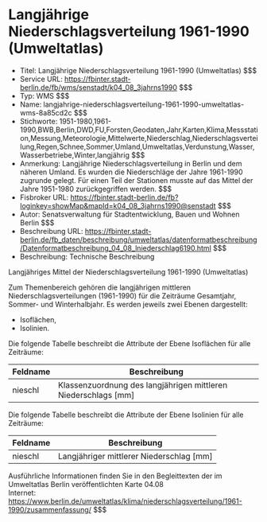 # Langjährige Niederschlagsverteilung 1961-1990 (Umweltatlas)
- Titel: Langjährige Niederschlagsverteilung 1961-1990 (Umweltatlas) $$$
- Service URL: https://fbinter.stadt-berlin.de/fb/wms/senstadt/k04_08_3jahrns1990 $$$
- Typ: WMS $$$
- Name: langjahrige-niederschlagsverteilung-1961-1990-umweltatlas-wms-8a85cd2c $$$
- Stichworte: 1951-1980,1961-1990,BWB,Berlin,DWD,FU,Forsten,Geodaten,Jahr,Karten,Klima,Messstation,Messung,Meteorologie,Mittelwerte,Niederschlag,Niederschlagsverteilung,Regen,Schnee,Sommer,Umland,Umweltatlas,Verdunstung,Wasser,Wasserbetriebe,Winter,langjährig $$$
- Anmerkung: Langjährige Niederschlagsverteilung in Berlin und dem näheren Umland. Es wurden die Niederschläge der Jahre 1961-1990 zugrunde gelegt. Für einen Teil der Stationen musste auf das Mittel der Jahre 1951-1980 zurückgegriffen werden. $$$
- Fisbroker URL: https://fbinter.stadt-berlin.de/fb?loginkey=showMap&mapId=k04_08_3jahrns1990@senstadt $$$
- Autor: Senatsverwaltung für Stadtentwicklung, Bauen und Wohnen Berlin $$$
- Beschreibung URL: https://fbinter.stadt-berlin.de/fb_daten/beschreibung/umweltatlas/datenformatbeschreibung/Datenformatbeschreibung_04_08_lniederschlag6190.html $$$
- Beschreibung: Technische Beschreibung 

Langjähriges Mittel der Niederschlagsverteilung 1961-1990 (Umweltatlas)

Zum Themenbereich gehören die langjährigen mittleren Niederschlagsverteilungen (1961-1990) für die Zeiträume Gesamtjahr, Sommer- und Winterhalbjahr. Es werden jeweils zwei Ebenen dargestellt:

* Isoflächen,
* Isolinien.

Die folgende Tabelle beschreibt die Attribute der Ebene Isoflächen für alle Zeiträume:

| **Feldname** | **Beschreibung**                                                 |
| ------------ | ---------------------------------------------------------------- |
| nieschl      | Klassenzuordnung des langjährigen mittleren Niederschlags \[mm\] |

Die folgende Tabelle beschreibt die Attribute der Ebene Isolinien für alle Zeiträume:

| **Feldname** | **Beschreibung**                           |
| ------------ | ------------------------------------------ |
| nieschl      | Langjähriger mittlerer Niederschlag \[mm\] |

Ausführliche Informationen finden Sie in den Begleittexten der im Umweltatlas Berlin veröffentlichten Karte 04.08  
Internet: https://www.berlin.de/umweltatlas/klima/niederschlagsverteilung/1961-1990/zusammenfassung/ $$$
